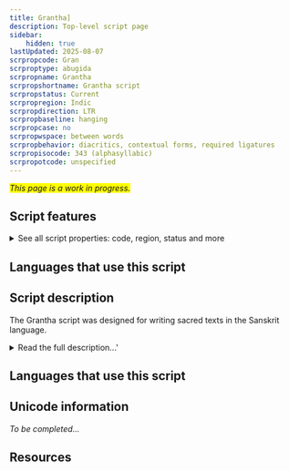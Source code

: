 ```yaml
---
title: Grantha]
description: Top-level script page
sidebar:
    hidden: true
lastUpdated: 2025-08-07
scrpropcode: Gran
scrproptype: abugida
scrpropname: Grantha
scrpropshortname: Grantha script
scrpropstatus: Current
scrpropregion: Indic
scrpropdirection: LTR
scrpropbaseline: hanging
scrpropcase: no
scrpropwspace: between words
scrpropbehavior: diacritics, contextual forms, required ligatures
scrpropisocode: 343 (alphasyllabic)
scrpropotcode: unspecified
---
```


<span style='background-color:yellow'>_This page is a work in progress._</span>


## Script features

<details>
<summary> See all script properties: code, region, status and more</summary>
<ScriptInfo />
</details>

## Languages that use this script

<WsList script='Gran' wsMax='5' />

## Script description

The Grantha script was designed for writing sacred texts in the Sanskrit language.

<details><summary>Read the full description...'</summary>_Not yet available._</details>

## Languages that use this script

<WsList script='Gran' wsMax='5' />

## Unicode information

_To be completed..._

## Resources

<ScriptResources detailSummary='seemore' />

